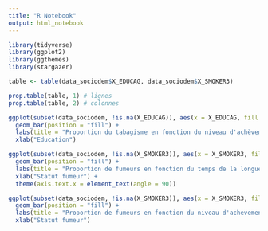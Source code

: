 ```yaml
---
title: "R Notebook"
output: html_notebook
---
```

```r
library(tidyverse)
library(ggplot2)
library(ggthemes)
library(stargazer)
```

```r
table <- table(data_sociodem$X_EDUCAG, data_sociodem$X_SMOKER3)

prop.table(table, 1) # lignes
prop.table(table, 2) # colonnes
```

```r
ggplot(subset(data_sociodem, !is.na(X_EDUCAG)), aes(x = X_EDUCAG, fill = X_SMOKER3)) + 
  geom_bar(position = "fill") +
  labs(title = "Proportion du tabagisme en fonction du niveau d'achèvement", fill = 'Statut fumeur') +
  xlab("Education")

```

```r
ggplot(subset(data_sociodem, !is.na(X_SMOKER3)), aes(x = X_SMOKER3, fill = EDUCA)) + 
  geom_bar(position = "fill") +
  labs(title = "Proportion de fumeurs en fonction du temps de la longueur de l'education", fill = "Longueur de l'education") +
  xlab("Statut fumeur") +
  theme(axis.text.x = element_text(angle = 90))
```

```r
ggplot(subset(data_sociodem, !is.na(X_SMOKER3)), aes(x = X_SMOKER3, fill = X_EDUCAG)) + 
  geom_bar(position = "fill") +
  labs(title = "Proportion de fumeurs en fonction du niveau d'achevement", fill = 'Achevement') +
  xlab("Statut fumeur")
```